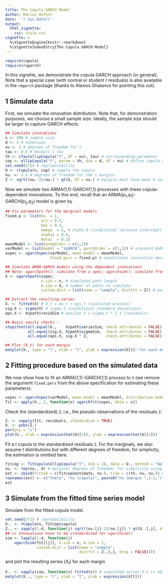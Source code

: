 ```yaml
---
title: The Copula GARCH Model
author: Marius Hofert
date: '`r Sys.Date()`'
output:
  html_vignette:
    css: style.css
vignette: >
  %\VignetteEngine{knitr::rmarkdown}
  %\VignetteIndexEntry{The Copula GARCH Model}
---
```

```r
require(copula)
require(rugarch)
```

In this vignette, we demonstrate the copula GARCH approach (in general). Note
that a special case (with normal or student $t$ residuals) is also available in
the `rmgarch` package (thanks to Alexios Ghalanos for pointing this out).


## 1 Simulate data

First, we simulate the innovation distribution. Note that, for demonstration
purposes, we choose a small sample size. Ideally, the sample size should be
larger to capture GARCH effects.
```r
## Simulate innovations
n <- 200 # sample size
d <- 2 # dimension
nu <- 3 # degrees of freedom for t
tau <- 0.5 # Kendall's tau
th <- iTau(ellipCopula("t", df = nu), tau) # corresponding parameter
cop <- ellipCopula("t", param = th, dim = d, df = nu) # define copula object
set.seed(271) # reproducibility
U <- rCopula(n, cop) # sample the copula
nu. <- 3.5 # degrees of freedom for the t margins
Z <- sqrt((nu.-2)/nu.) * qt(U, df = nu.) # margins must have mean 0 and variance 1 for ugarchpath()!
```

Now we simulate two ARMA(1,1)-GARCH(1,1) processes with these copula-dependent
innovations. To this end, recall that an ARMA($p_1$,$q_1$)-GARCH($p_2$,$q_2$) model is given by
\begin{align}
    X_t &= \mu_t + \epsilon_t\ \text{for}\ \epsilon_t = \sigma_t Z_t,\\
  \mu_t &= \mu + \sum_{k=1}^{p_1} \phi_k  (X_{t-k}-\mu) +
  \sum_{k=1}^{q_1} \theta_k (X_{t-k}-\mu_{t-k}),\\
  \sigma_t^2 &= \alpha_0 + \sum_{k=1}^{p_2} \alpha_k (X_{t-k}-\mu_{t-k})^2 +
            \sum_{k=1}^{q_2} \beta_k \sigma_{t-k}^2.
\end{align}

```r
## Fix parameters for the marginal models
fixed.p <- list(mu  = 1,
                ar1 = 0.5,
                ma1 = 0.3,
                omega  = 2, # alpha_0 (conditional variance intercept)
                alpha1 = 0.4,
                beta1  = 0.2)
meanModel <- list(armaOrder = c(1,1))
varModel <- list(model = "sGARCH", garchOrder = c(1,1)) # standard GARCH
uspec <- ugarchspec(varModel, mean.model = meanModel,
                    fixed.pars = fixed.p) # conditional innovation density (or use, e.g., "std")

## Simulate ARMA-GARCH models using the dependent innovations
## Note: ugarchpath(): simulate from a spec; ugarchsim(): simulate from a fitted object
X <- ugarchpath(uspec,
                n.sim = n, # simulated path length
                m.sim = d, # number of paths to simulate
                custom.dist = list(name = "sample", distfit = Z)) # passing (n, d)-matrix of *standardized* innovations

## Extract the resulting series
X. <- fitted(X) # X_t = mu_t + eps_t (simulated process)
sig.X <- sigma(X) # sigma_t (conditional standard deviations)
eps.X <- X@path$residSim # epsilon_t = sigma_t * Z_t (residuals)

## Basic sanity checks :
stopifnot(all.equal(X.,    X@path$seriesSim, check.attributes = FALSE),
          all.equal(sig.X, X@path$sigmaSim,  check.attributes = FALSE),
          all.equal(eps.X, sig.X * Z,        check.attributes = FALSE))

## Plot (X_t) for each margin
matplot(X., type = "l", xlab = "t", ylab = expression(X[t]~"for each margin"))
```


## 2 Fitting procedure based on the simulated data

We now show how to fit an ARMA(1,1)-GARCH(1,1) process to `X`
(we remove the argument `fixed.pars` from the above specification for estimating
these parameters):
```r
uspec <- ugarchspec(varModel, mean.model = meanModel, distribution.model = "std")
fit <- apply(X., 2, function(x) ugarchfit(uspec, data = x))
```

Check the (standardized) `Z`, i.e., the pseudo-observations of the residuals `Z`:
```r
Z. <- sapply(fit, residuals, standardize = TRUE)
U. <- pobs(Z.)
par(pty = "s")
plot(U., xlab = expression(hat(U)[1]), ylab = expression(hat(U)[2]))
```

Fit a $t$ copula to the standardized residuals `Z`. For the marginals, we also
assume $t$ distributions but with different degrees of freedom; for simplicity,
the estimation is omitted here.
```r
fitcop <- fitCopula(ellipCopula("t", dim = 2), data = U., method = "mpl")
nu. <- rep(nu., d) # marginal degrees of freedom; for simplicity using the known ones here
est <- cbind(fitted = c(fitcop@estimate, nu.), true = c(th, nu, nu.)) # fitted vs true
rownames(est) <- c("theta", "nu (copula)", paste0("nu (margin ",1:2,")"))
est
```

## 3 Simulate from the fitted time series model

Simulate from the fitted copula model.
```r
set.seed(271) # reproducibility
U.. <- rCopula(n, fitcop@copula)
Z.. <- sapply(1:d, function(j) sqrt((nu.[j]-2)/nu.[j]) * qt(U..[,j], df = nu.[j]))
## => Innovations have to be standardized for ugarchsim()
sim <- lapply(1:d, function(j)
    ugarchsim(fit[[j]], n.sim = n, m.sim = 1,
              custom.dist = list(name = "sample",
                                 distfit = Z..[,j, drop = FALSE])))
```

and plot the resulting series ($X_t$) for each margin
```r
X.. <- sapply(sim, function(x) fitted(x)) # simulated series X_t (= x@simulation$seriesSim)
matplot(X.., type = "l", xlab = "t", ylab = expression(X[t]))
```
